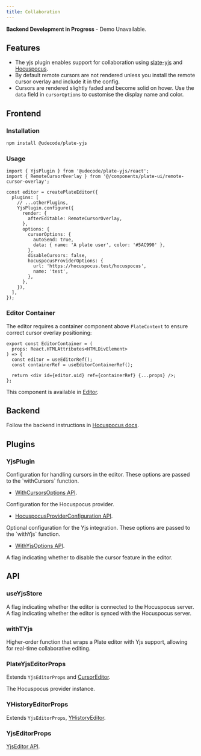 ```yaml
---
title: Collaboration
---
```


<Callout className="my-4">

**Backend Development in Progress** - Demo Unavailable.

</Callout>

<PackageInfo>

## Features

- The yjs plugin enables support for collaboration using [slate-yjs](https://docs.slate-yjs.dev/) and [Hocuspocus](https://docs.slate-yjs.dev/walkthroughs/collaboration-hocuspocus).
- By default remote cursors are not rendered unless you install the remote cursor overlay and include it in the config.
- Cursors are rendered slightly faded and become solid on hover. Use the `data` field in `cursorOptions` to customise the display name and color.

</PackageInfo>

## Frontend

### Installation

```bash
npm install @udecode/plate-yjs
```

### Usage

```tsx
import { YjsPlugin } from '@udecode/plate-yjs/react';
import { RemoteCursorOverlay } from '@/components/plate-ui/remote-cursor-overlay';

const editor = createPlateEditor({
  plugins: [
    // ...otherPlugins,
    YjsPlugin.configure({
      render: {
        afterEditable: RemoteCursorOverlay,
      },
      options: {
        cursorOptions: {
          autoSend: true,
          data: { name: 'A plate user', color: '#5AC990' },
        },
        disableCursors: false,
        hocuspocusProviderOptions: {
          url: 'https://hocuspocus.test/hocuspocus',
          name: 'test',
        },
      },
    }),
  ],
});
```

### Editor Container

The editor requires a container component above `PlateContent` to ensure correct cursor overlay positioning:

```tsx
export const EditorContainer = (
  props: React.HTMLAttributes<HTMLDivElement>
) => {
  const editor = useEditorRef();
  const containerRef = useEditorContainerRef();

  return <div id={editor.uid} ref={containerRef} {...props} />;
};
```

This component is available in [Editor](/docs/components/editor).

## Backend

Follow the backend instructions in [Hocuspocus docs](https://tiptap.dev/hocuspocus/getting-started).

## Plugins

### YjsPlugin

<APIOptions>
<APIItem name="cursorOptions" type="WithCursorsOptions<TCursorData>" optional>
Configuration for handling cursors in the editor. These options are passed
to the `withCursors` function.

- [WithCursorsOptions API](https://docs.slate-yjs.dev/api/slate-yjs-core/cursor-plugin#withcursors).

</APIItem>
<APIItem
  name="hocuspocusProviderOptions"
  type="HocuspocusProviderConfiguration"
  required
>
Configuration for the Hocuspocus provider.

- [HocuspocusProviderConfiguration API](https://tiptap.dev/hocuspocus/provider/configuration).

</APIItem>
<APIItem name="yjsOptions" type="WithYjsOptions" optional>
Optional configuration for the Yjs integration. These options are passed to
the `withYjs` function.

- [WithYjsOptions API](https://docs.slate-yjs.dev/api/slate-yjs-core/yjs-plugin#withyjs).

</APIItem>
<APIItem name="disableCursors" type="boolean" optional>
A flag indicating whether to disable the cursor feature in the editor.
</APIItem>
</APIOptions>

## API

### useYjsStore

<APIState>
  <APIItem name="isConnected" type="boolean">
    A flag indicating whether the editor is connected to the Hocuspocus server.
  </APIItem>
  <APIItem name="isSynced" type="boolean">
    A flag indicating whether the editor is synced with the Hocuspocus server.
  </APIItem>
</APIState>

### withTYjs

Higher-order function that wraps a Plate editor with Yjs support, allowing for real-time collaborative editing.

### PlateYjsEditorProps

<APIAttributes>

Extends `YjsEditorProps` and [CursorEditor](https://docs.slate-yjs.dev/api/slate-yjs-core/cursor-plugin#cursoreditor).

<APIItem name="yjs" type="object">
  
<APISubList>

<APISubListItem parent="yjs" name="provider" type="HocuspocusProvider">

The Hocuspocus provider instance.

</APISubListItem>

</APISubList>

</APIItem>

</APIAttributes>

### YHistoryEditorProps

Extends `YjsEditorProps`, [YHistoryEditor](https://docs.slate-yjs.dev/api/slate-yjs-core/history-plugin#yhistoryeditor).

### YjsEditorProps

[YjsEditor API](https://docs.slate-yjs.dev/api/slate-yjs-core/yjs-plugin#yjseditor).

